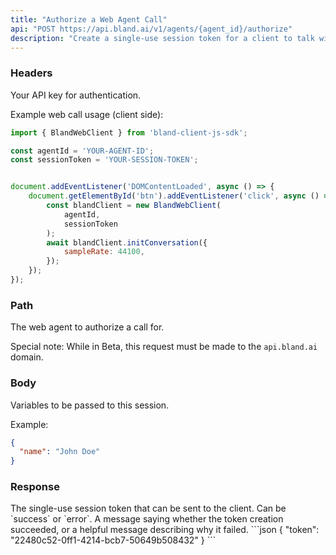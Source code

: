 ```yaml
---
title: "Authorize a Web Agent Call"  
api: "POST https://api.bland.ai/v1/agents/{agent_id}/authorize"
description: "Create a single-use session token for a client to talk with your web agent."
---
```


### Headers

<ParamField header="authorization" type="string" required>
  Your API key for authentication.

  Example web call usage (client side):
```javascript
import { BlandWebClient } from 'bland-client-js-sdk';

const agentId = 'YOUR-AGENT-ID';
const sessionToken = 'YOUR-SESSION-TOKEN';


document.addEventListener('DOMContentLoaded', async () => {
    document.getElementById('btn').addEventListener('click', async () => {
        const blandClient = new BlandWebClient(
            agentId,
            sessionToken
        );
        await blandClient.initConversation({
            sampleRate: 44100,
        });
    });
});
```

</ParamField>

### Path

<ParamField path="agent_id" type="string" required>
  The web agent to authorize a call for.

  Special note: While in Beta, this request must be made to the `api.bland.ai` domain.
</ParamField>

### Body

<ParamField body="request_data" type="object" required>
  Variables to be passed to this session.

  Example:
  ```json
  {
    "name": "John Doe"
  }
  ```
</ParamField>


### Response

<ResponseField name="token" type="string">
  The single-use session token that can be sent to the client.
</ResponseField>

<ResponseField name="status" type="string">
  Can be `success` or `error`.
</ResponseField>

<ResponseField name="message" type="string">
  A message saying whether the token creation succeeded, or a helpful message describing why it failed.
</ResponseField>

<ResponseExample>
```json
{
  "token": "22480c52-0ff1-4214-bcb7-50649b508432"
}
```
</ResponseExample>
